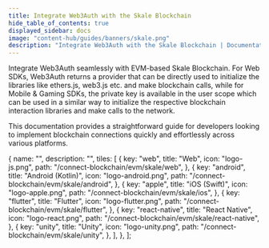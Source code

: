 ```yaml
---
title: Integrate Web3Auth with the Skale Blockchain
hide_table_of_contents: true
displayed_sidebar: docs
image: "content-hub/guides/banners/skale.png"
description: "Integrate Web3Auth with the Skale Blockchain | Documentation - Web3Auth"
---
```



<SEO
  title="Integrate Web3Auth with the Skale Blockchain"
  description="Integrate Web3Auth with the Skale Blockchain | Documentation - Web3Auth"
  image="https://web3auth.io/docs/content-hub/guides/banners/skale.png"
  slug="/connect-blockchain/evm/skale"
/>

Integrate Web3Auth seamlessly with EVM-based Skale Blockchain. For Web SDKs, Web3Auth returns a provider that can be directly used to initialize the
libraries like ethers.js, web3.js etc. and make blockchain calls, while for Mobile & Gaming SDKs, the private key is available in the user scope which
can be used in a similar way to initialize the respective blockchain interaction libraries and make calls to the network.

This documentation provides a straightforward guide for developers looking to implement blockchain connections quickly and effortlessly across various
platforms.

  {
    name: "",
    description: "",
    tiles: [
      {
        key: "web",
        title: "Web",
        icon: "logo-js.png",
        path: "/connect-blockchain/evm/skale/web",
      },
      {
        key: "android",
        title: "Android (Kotlin)",
        icon: "logo-android.png",
        path: "/connect-blockchain/evm/skale/android",
      },
      {
        key: "apple",
        title: "iOS (Swift)",
        icon: "logo-apple.png",
        path: "/connect-blockchain/evm/skale/ios",
      },
      {
        key: "flutter",
        title: "Flutter",
        icon: "logo-flutter.png",
        path: "/connect-blockchain/evm/skale/flutter",
      },
      {
        key: "react-native",
        title: "React Native",
        icon: "logo-react.png",
        path: "/connect-blockchain/evm/skale/react-native",
      },
      {
        key: "unity",
        title: "Unity",
        icon: "logo-unity.png",
        path: "/connect-blockchain/evm/skale/unity",
      },
    ],
  },
];

<Tiles tileGroups={Skale} />
